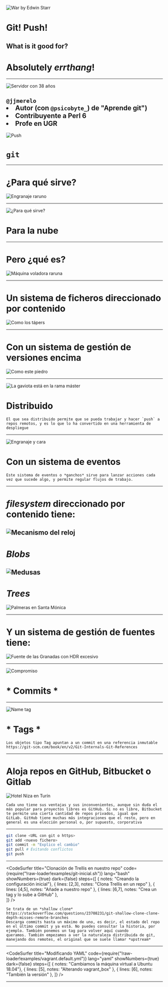 
<Head>
  <title>Git! Push</title>
  <meta name='twitter:site' content='@jjmerelo' />
  <meta name='twitter:title' content='Git! Push! What is it good for?' />
  <meta name='twitter:description' content='Absolutely everything!' />
  <link href="https://fonts.googleapis.com/css?family=Koho|Open+Sans" rel="stylesheet" /> 
</Head>



![War by Edwin Starr](https://upload.wikimedia.org/wikipedia/en/1/19/Edwin-starr-war-single-1970.jpg)
# Git! Push!
## What is it good for?
# Absolutely *errthang*!
---
![Servidor con 38 años](https://farm1.staticflickr.com/3/5119753_0dd1c36628_o_d.jpg)

`@jjmerelo`
<Appear>
    <li>Autor (con <code>@psicobyte_</code>) de "Aprende git")</li>
    <li>Contribuyente a Perl 6</li>
    <li>Profe en UGR</li>
</Appear>
---

![Push](https://farm2.staticflickr.com/1937/43783892920_78ee9bef50_h_d.jpg)

# `git`
---

# ¿Para qué sirve?

![Engranaje raruno](https://farm5.staticflickr.com/4727/25523339178_1eea0ad936_k_d.jpg)


---

![¿Para qué sirve?](https://farm5.staticflickr.com/4810/31993107578_77df74653c_k_d.jpg)

# Para la nube

---

# Pero ¿qué es?

![Máquina voladora raruna](https://farm2.staticflickr.com/1952/30925081597_38b467b933_k_d.jpg)

---

# Un sistema de ficheros direccionado por contenido

![Como los tápers](https://farm1.staticflickr.com/701/31782788926_0798f4eb0b_k_d.jpg)

---

# Con un sistema de gestión de versiones encima

![Como este piedro](https://farm9.staticflickr.com/8601/16187820372_6eb950631c_k_d.jpg)

---

![La gaviota está en la rama máster](https://farm5.staticflickr.com/4877/30950194657_c02e71136c_h_d.jpg)

# Distribuido

```notes
El que sea distribuido permite que se pueda trabajar y hacer `push` a
repos remotos, y es lo que lo ha convertido en una herramienta de
despliegue
```
---

![Engranaje y cara](https://farm9.staticflickr.com/8623/16133974149_402bdb3f06_b_d.jpg)

# Con un sistema de eventos

```notes
Este sistema de eventos o *ganchos* sirve para lanzar acciones cada
vez que sucede algo, y permite regular flujos de trabajo.
```
---

# *filesystem* direccionado por contenido tiene:

![Mecanismo del reloj](https://farm2.staticflickr.com/1438/1240116506_ae3ada3a4b_b_d.jpg)
---

# *Blobs*

![Medusas](https://farm2.staticflickr.com/1888/43736920854_cd8bad7158_k_d.jpg)
---

# *Trees*

![Palmeras en Santa Mónica](https://farm2.staticflickr.com/1858/30580425888_3cda035fe2_k_d.jpg)

---

# Y un sistema de gestión de fuentes tiene:

![Fuente de las Granadas con HDR excesivo](https://farm1.staticflickr.com/172/443895859_7075396f86_o_d.jpg)

---

![Compromiso](https://farm8.staticflickr.com/7214/7018457543_5ce0fe9625_o_d.jpg)

# * Commits * 

---

![Name tag](https://farm2.staticflickr.com/1484/25154592685_f6632618ed_o_d.jpg)

# * Tags * 

```notes
Los objetos tipo Tag apuntan a un commit en una referencia inmutable https://git-scm.com/book/en/v2/Git-Internals-Git-References
```

---

# Aloja repos en GitHub, Bitbucket o Gitlab

![Hotel Niza en Turín](https://farm6.staticflickr.com/5104/5681450206_011f887c35_b_d.jpg)

```notes
Cada uno tiene sus ventajas y sus inconvenientes, aunque sin duda el
más popular para proyectos libres es GitHub. Si no es libre, Bitbucket
te permite una cierta cantidad de repos privados, igual que
GitLab. GitHub tiene muchas más integraciones que el resto, pero en
general es una elección personal o, por supuesto, corporativa
```
---

```bash
git clone <URL con git o https>
git add <nuevo fichero>
git commit -m "Explico el cambio"
git pull # Evitando conflictos
git push
```

---
<CodeSurfer
  title="Clonación de Trellis en nuestro repo"
  code={require("!raw-loader!examples/git-inicial.sh")}
  lang="bash"
  showNumbers={true}
  dark={false}
  steps={[
    { notes: "Creando la configuración inicial"},
    { lines: [2,3], notes: "Clona Trellis en un repo" },
    { lines: [4,5], notes: "Añade a nuestro repo" },
    { lines: [6,7], notes: "Crea un tag y lo sube a GitHub" },	
  ]}
/>

```notes
Se trata de un *shallow clone*
https://stackoverflow.com/questions/23708231/git-shallow-clone-clone-depth-misses-remote-branches
Descarga commits hasta un máximo de uno, es decir, el estado del repo
en el último commit y ya está. No puedes consultar la historia, por
ejemplo. También ponemos un tag para volver aquí cuando
queramos. También empezamos a ver la naturaleza distribuida de git,
manejando dos remotes, el original que se suele llamar *upstream*
```

---

<CodeSurfer
  title="Modificando YAML"
  code={require("!raw-loader!examples/vagrant.default.yml")}
  lang="yaml"
  showNumbers={true}
  dark={false}
  steps={[
    { notes: "Cambiamos la máquina virtual a Ubuntu 18.04"},
    { lines: [5], notes: "Alterando vagrant_box" },
    { lines: [6], notes: "También la versión" },
  ]}
/>

---
